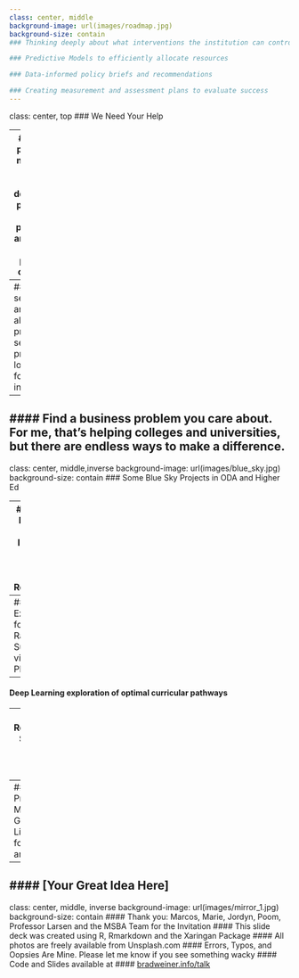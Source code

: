 ```yaml
---
class: center, middle
background-image: url(images/roadmap.jpg)
background-size: contain
### Thinking deeply about what interventions the institution can control

### Predictive Models to efficiently allocate resources

### Data-informed policy briefs and recommendations

### Creating measurement and assessment plans to evaluate success
---
```

class: center, top
### We Need Your Help

--
#### The public and non-profit sectors need descriptive, predictive, and presriptive analytics to advance prosocial outcomes

--
#### These sectors aren't as far along as the private sector. This provides lots of room for innovation!

--
#### Find a business problem you care about. For me, that's helping colleges and universities, but there are endless ways to make a difference.
---
class: center, middle,inverse
background-image: url(images/blue_sky.jpg)
background-size: contain
### Some Blue Sky Projects in ODA and Higher Ed

--
#### NLP Model to Detect Incidents of Self-Harm in Survey Responses

--
#### IoT Experiment for Rapid, Random Surveys via Smart Phone

--
#### Deep Learning exploration of optimal curricular pathways

--
#### Recommender Systems for Courses, Instructors, Majors

--
#### Prescriptive Models for Guiding "Next Likely Action" for students and advisors

--
#### [Your Great Idea Here]
---
class: center, middle, inverse
background-image: url(images/mirror_1.jpg)
background-size: contain
#### Thank you: Marcos, Marie, Jordyn, Poom, Professor Larsen and the MSBA Team for the Invitation
#### This slide deck was created using R, Rmarkdown and the Xaringan Package
#### All photos are freely available from Unsplash.com
#### Errors, Typos, and Oopsies Are Mine. Please let me know if you see something wacky
#### Code and Slides available at
#### [bradweiner.info/talk](https://bradweiner.info/talk/)